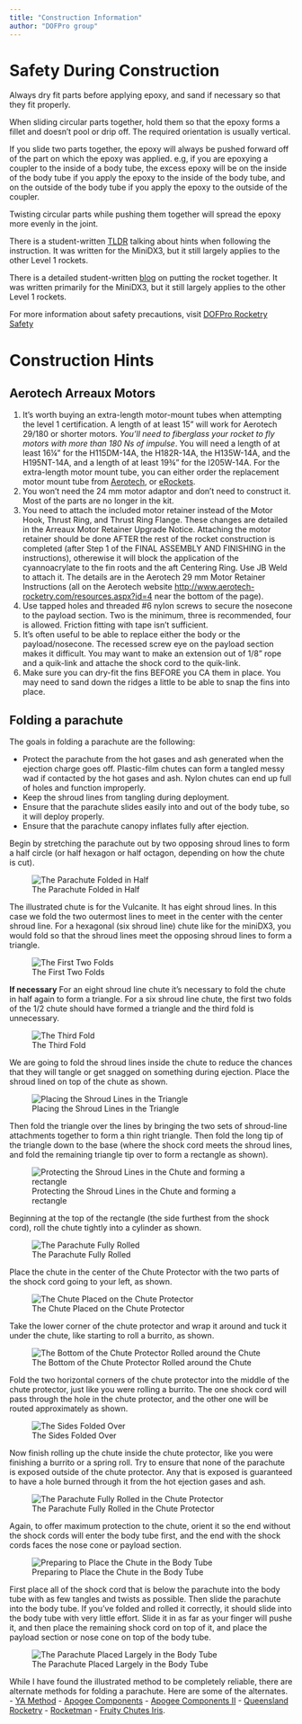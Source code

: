 ```yaml
---
title: "Construction Information"
author: "DOFPro group"
---
```


# Safety During Construction

Always dry fit parts before applying epoxy, and sand if necessary so that they fit properly.

When sliding circular parts together, hold them so that the epoxy forms a fillet and doesn't pool or drip off. The required orientation is usually vertical.

If you slide two parts together, the epoxy will always be pushed forward off of the part on which the epoxy was applied. e.g, if you are epoxying a coupler to the inside of a body tube, the excess epoxy will be on the inside of the body tube if you apply the epoxy to the inside of the body tube, and on the outside of the body tube if you apply the epoxy to the outside of the coupler.

Twisting circular parts while pushing them together will spread the epoxy more evenly in the joint.

There is a student-written [TLDR](https://pages.hmc.edu/spjut/AdvRoc/DX3AssemblyTLDR.md.html) talking about hints when following the instruction. It was written for the MiniDX3, but it still largely applies to the other Level 1 rockets.

There is a detailed student-written [blog](https://pages.hmc.edu/spjut/AdvRoc/DX3AssemblyBlog.md.html) on putting the rocket together. It was written primarily for the MiniDX3, but it still largely applies to the other Level 1 rockets.

For more information about safety precautions, visit [DOFPro Rocketry Safety](https://dofpro.org/RCK/safety/)

# Construction Hints

## Aerotech Arreaux Motors
1. It’s worth buying an extra-length motor-mount tubes when attempting the level 1 certification. A length of at
   least 15" will work for Aerotech 29/180 or shorter motors. _You'll need to fiberglass your rocket
   to fly motors with more than 180 Ns of impulse_. You will need a length of at
   least 16¼" for the H115DM-14A, the H182R-14A, the H135W-14A, and the H195NT-14A, and a
   length of at least 19¾" for the I205W-14A. For the extra-length motor mount tube, you can either order
   the replacement motor mount tube  from [Aerotech](https://www.aerotechstore.com/products/product_16e318e6-c2fd-e5a5-d053-3e84f31591c7),
   or [eRockets](http://www.erockets.biz/aerotech-motor-mount-tube-29-mm-x-17-3-4-inch-12918/).
2. You won't need the 24 mm motor adaptor and don't need to construct it. Most of the parts
   are no longer in the kit.
3. You need to attach the included motor retainer instead of the Motor Hook, Thrust Ring,
   and Thrust Ring Flange. These changes are detailed in the Arreaux Motor Retainer Upgrade
   Notice. Attaching the motor retainer should be done AFTER the rest of the rocket construction
   is completed (after Step 1 of the FINAL ASSEMBLY AND FINISHING in the instructions), otherewise
   it will block the application of the cyannoacrylate to the fin roots and the aft Centering Ring.
   Use JB Weld to attach it. The details are in the Aerotech 29 mm Motor Retainer Instructions
   (all on the Aerotech website <http://www.aerotech-rocketry.com/resources.aspx?id=4> near the bottom of the page).
4. Use tapped holes and threaded #6 nylon screws to secure the nosecone to the payload section.
   Two is the minimum, three is recommended, four is allowed. Friction fitting with tape isn't sufficient.
5. It's often useful to be able to replace either the body or the payload/nosecone. The recessed
   screw eye on the payload section makes it difficult. You may want to make an extension out of
   1/8" rope and a quik-link and attache the shock cord to the quik-link.
6. Make sure you can dry-fit the fins BEFORE you CA them in place. You may need to sand down
   the ridges a little to be able to snap the fins into place.

## Folding a parachute

The goals in folding a parachute are the following:

* Protect the parachute from the hot gases and ash generated when the ejection charge goes off. Plastic-film chutes can form a tangled messy wad if contacted by the hot gases and ash. Nylon chutes can end up full of holes and function improperly.
* Keep the shroud lines from tangling during deployment.
* Ensure that the parachute slides easily into and out of the body tube, so it will deploy properly.
* Ensure that the parachute canopy inflates fully after ejection.

Begin by stretching the parachute out by two opposing shroud lines to form a half circle (or half hexagon or half octagon, depending on how the chute is cut).

![The Parachute Folded in Half](https://dofprobucket2.s3.us-east-2.amazonaws.com/Images/VUL_OpenChute.jpeg)

The illustrated chute is for the Vulcanite. It has eight shroud lines. In this case we fold the two outermost lines to meet in the center with the center shroud line. For a hexagonal (six shroud line) chute like for the miniDX3, you would fold so that the shroud lines meet the opposing shroud lines to form a triangle.

![The First Two Folds](https://dofprobucket2.s3.us-east-2.amazonaws.com/Images/VUL_FirstFold.jpeg)

**If necessary** For an eight shroud line chute it's necessary to fold the chute in half again to form a triangle. For a six shroud line chute, the first two folds of the 1/2 chute should have formed a triangle and the third fold is unnecessary.

![The Third Fold](https://dofprobucket2.s3.us-east-2.amazonaws.com/Images/VUL_SecondFold.jpeg)

We are going to fold the shroud lines inside the chute to reduce the chances that they will tangle or get snagged on something during ejection. Place the shroud lined on top of the chute as shown.

![Placing the Shroud Lines in the Triangle](https://dofprobucket2.s3.us-east-2.amazonaws.com/Images/VUL_ShroudLines.jpeg)

Then fold the triangle over the lines by bringing the two sets of shroud-line attachments together to form a thin right triangle. Then fold the long tip of the triangle down to the base (where the shock cord meets the shroud lines, and fold the remaining triangle tip over to form a rectangle as shown).

![Protecting the Shroud Lines in the Chute and forming a rectangle](https://dofprobucket2.s3.us-east-2.amazonaws.com/Images/VUL_Rectangle.jpeg)

Beginning at the top of the rectangle (the side furthest from the shock cord), roll the chute tightly into a cylinder as shown.

![The Parachute Fully Rolled](https://dofprobucket2.s3.us-east-2.amazonaws.com/Images/VUL_Rolled.jpeg)

Place the chute in the center of the Chute Protector with the two parts of the shock cord going to your left, as shown.

![The Chute Placed on the Chute Protector](https://dofprobucket2.s3.us-east-2.amazonaws.com/Images/VUL_ParInCover.jpeg)

Take the lower corner of the chute protector and wrap it around and tuck it under the chute, like starting to roll a burrito, as shown.

![The Bottom of the Chute Protector Rolled around the Chute](https://dofprobucket2.s3.us-east-2.amazonaws.com/Images/VUL_FirstRoll.jpeg)

Fold the two horizontal corners of the chute protector into the middle of the chute protector, just like you were rolling a burrito. The one shock cord will pass through the hole in the chute protector, and the other one will be routed approximately as shown.

![The Sides Folded Over](https://dofprobucket2.s3.us-east-2.amazonaws.com/Images/VUL_InPocket.jpeg)

Now finish rolling up the chute inside the chute protector, like you were finishing a burrito or a spring roll. Try to ensure that none of the parachute is exposed outside of the chute protector. Any that is exposed is guaranteed to have a hole burned through it from the hot ejection gases and ash.

![The Parachute Fully Rolled in the Chute Protector](https://dofprobucket2.s3.us-east-2.amazonaws.com/Images/VUL_FullyRolled.jpeg)

Again, to offer maximum protection to the chute, orient it so the end without the shock cords will enter the body tube first, and the end with the shock cords faces the nose cone or payload section.

![Preparing to Place the Chute in the Body Tube](https://dofprobucket2.s3.us-east-2.amazonaws.com/Images/VUL_ByTube.jpeg)

First place all of the shock cord that is below the parachute into the body tube with as few tangles and twists as possible. Then slide the parachute into the body tube. If you've folded and rolled it correctly, it should slide into the body tube with very little effort. Slide it in as far as your finger will pushe it, and then place the remaining shock cord on top of it, and place the payload section or nose cone on top of the body tube.

![The Parachute Placed Largely in the Body Tube](https://dofprobucket2.s3.us-east-2.amazonaws.com/Images/VUL_InTube.jpeg)

While I have found the illustrated method to be completely reliable, there are alternate methods for folding a parachute. Here are some of the alternates. - [YA Method](https://www.youtube.com/watch?v=h230AdEenTY) - [Apogee Components](https://www.youtube.com/watch?v=Sg-2YqTT7lQ) - [Apogee Components II](https://www.youtube.com/watch?v=8n45_ubOy8w) - [Queensland Rocketry](http://qldrocketry.com/wp-content/uploads/2013/01/QRS_Folding_Hexagonal_Parachute.pdf) - [Rocketman](https://the-rocketman.com/packing/) - [Fruity Chutes Iris](https://fruitychutes.com/help_for_parachutes/parachute-help/how_to_fold_a_iris_parachute.htm).